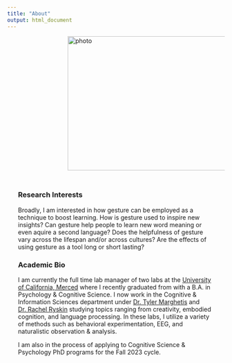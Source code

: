 ```yaml
---
title: "About"
output: html_document
---
```

<style type="text/css">

.title {
    display: none;}


.heading {
  margin:0 ; /* Remove margin around the image */
  padding-left: 140px /* Remove padding within the image */
}


.bottom-stuff {
    padding-top: 10px;
    padding-right: 25px;
    padding-left: 25px;
  }
  
</style>


<div class="heading">
  <img src="images/header.jpg" alt="photo" width="597" height="310">
</div>



<div class= "bottom-stuff">
### Research Interests
Broadly, I am interested in how gesture can be employed as a technique to boost learning. How is gesture used to inspire new insights? Can gesture help people to  learn new word meaning or even aquire a second language? Does the helpfulness of gesture vary across the lifespan and/or across cultures? Are the effects of using gesture as a tool long or short lasting?

### Academic Bio

I am currently the full time lab manager of two labs at the [University of California, Merced](https://cogsci.ucmerced.edu) where I recently graduated from with a B.A. in Psychology & Cognitive Science. I now work in the Cognitive & Information Sciences department under [Dr. Tyler Marghetis](https://https://www.tylermarghetis.com/) and [Dr. Rachel Ryskin](https://linclab0.github.io) studying topics ranging from creativity, embodied cognition, and language processing. In these labs, I utilize a variety of methods such as behavioral experimentation, EEG, and naturalistic observation & analysis.

I am also in the process of applying to Cognitive Science & Psychology PhD programs for the Fall 2023 cycle.
</div>

